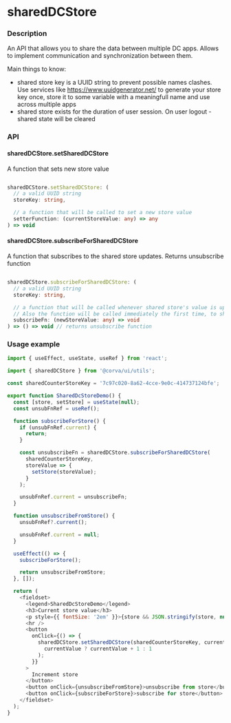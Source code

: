 <Meta title="Utils/sharedDCStore" />

# sharedDCStore

### Description

An API that allows you to share the data between multiple DC apps. Allows to implement
communication and synchronization between them.

Main things to know:

- shared store key is a UUID string to prevent possible names clashes. Use services like https://www.uuidgenerator.net/
  to generate your store key once, store it to some variable with a meaningfull name and use across multiple apps
- shared store exists for the duration of user session. On user logout - shared state will be cleared

### API

#### sharedDCStore.setSharedDCStore

A function that sets new store value

```typescript

sharedDCStore.setSharedDCStore: (
  // a valid UUID string
  storeKey: string,

  // a function that will be called to set a new store value
  setterFunction: (currentStoreValue: any) => any
) => void
```

#### sharedDCStore.subscribeForSharedDCStore

A function that subscribes to the shared store updates. Returns unsubscribe function

```typescript

sharedDCStore.subscribeForSharedDCStore: (
  // a valid UUID string
  storeKey: string,

  // a function that will be called whenever shared store's value is updated.
  // Also the function will be called immediately the first time, to share the current value
  subscribeFn: (newStoreValue: any) => void
) => () => void // returns unsubscribe function
```

### Usage example

```javascript
import { useEffect, useState, useRef } from 'react';

import { sharedDCStore } from '@corva/ui/utils';

const sharedCounterStoreKey = '7c97c020-8a62-4cce-9e0c-414737124bfe';

export function SharedDcStoreDemo() {
  const [store, setStore] = useState(null);
  const unsubFnRef = useRef();

  function subscribeForStore() {
    if (unsubFnRef.current) {
      return;
    }

    const unsubscribeFn = sharedDCStore.subscribeForSharedDCStore(
      sharedCounterStoreKey,
      storeValue => {
        setStore(storeValue);
      }
    );

    unsubFnRef.current = unsubscribeFn;
  }

  function unsubscribeFromStore() {
    unsubFnRef?.current();

    unsubFnRef.current = null;
  }

  useEffect(() => {
    subscribeForStore();

    return unsubscribeFromStore;
  }, []);

  return (
    <fieldset>
      <legend>SharedDcStoreDemo</legend>
      <h3>Current store value</h3>
      <p style={{ fontSize: '2em' }}>{store && JSON.stringify(store, null, '  ')}</p>
      <hr />
      <button
        onClick={() => {
          sharedDCStore.setSharedDCStore(sharedCounterStoreKey, currentValue =>
            currentValue ? currentValue + 1 : 1
          );
        }}
      >
        Increment store
      </button>
      <button onClick={unsubscribeFromStore}>unsubscribe from store</button>
      <button onClick={subscribeForStore}>subscribe for store</button>
    </fieldset>
  );
}
```
